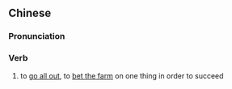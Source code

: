 {{also|孤注一掷}}
==Chinese==
{{zh-forms|s=孤注一掷}}

===Pronunciation===
{{zh-pron
|m=gūzhù一擲,2nb=Taiwan
|c=gu1 zyu3 jat1 zaak6
|cat=v
}}

===Verb===
{{zh-verb}}

# {{lb|zh|idiomatic}} to [[go all out]], to [[bet the farm]] on one thing in order to succeed